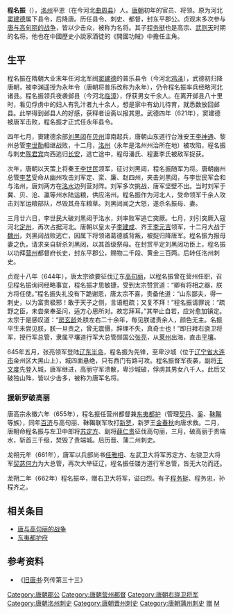 '''程名振'''（{{bd|？||662年|catIdx=C}}），[[洺州|洺州]]平恩（在今河北[[曲周县|曲周县]]）人。[[唐朝|唐朝]]初年的官员、将领。原为河北[[窦建德|窦建德]]属下县令，后降唐。历任县令、刺史、都督，封东平郡公。贞观末多次参与[[唐与高句丽的战争|唐与高句丽的战争]]，皆以少击众，被称为名将。其子[[程务挺|程务挺]]也是高宗、[[武则天|武则天]]时期的名将。他也在中國歷史小說家酒徒的《開國功賊》中擔任主角。

==生平==
程名振在隋朝大业末年任河北军阀[[窦建德|窦建德]]的普乐县令（今河北[[鸡泽|鸡泽]]），武德初归降唐朝，被李渊遥授为永年令（唐朝将普乐改称为永年），仍令程名振率兵经略河北诸县。程名振领兵夜袭邺县（今河北[[临漳|临漳]]），俘获男女千余人。在离开邺县八十里时，看见俘虏中的妇人有乳汁者九十余人，想是家中有幼儿待育，就悉数放回邺县。此举得到邺县人的好感，获释者设斋以报其恩。武德四年（621年），窦建德被唐军击败，程名振才正式任永年县令。

四年七月，窦建德余部[[刘黑闼|刘黑闼]]在[[贝州|贝州]]漳南起兵，唐朝山东道行台淮安王[[李神通|李神通]]、黎州总管[[李世勣|李世勣]]相继战败，十二月，[[洺州|洺州]]（永年是洺州州治所在地）被攻陷，程名振与刺史[[陈君宾|陈君宾]]向西逃归[[长安|长安]]，逃亡途中，程母潘氏、程妻李氏被敌军捉获。

次年，唐朝以天策上将秦王[[李世民|李世民]]领军，征讨刘黑闼，程名振随军为将。唐朝幽州总管[[罗艺|李艺]]受命从幽州攻击刘军定、栾、廉、赵四州，夹击刘黑闼，与李世民军会和与洺州，唐刘两方在[[洺水|洺水]]边列营对阵。刘军多次挑战，唐军坚壁不出。当时刘军于冀、贝、沧、瀛等州水陆运粮，供应洺州。程名振作为河北人，受命领军千余人攻击刘军运粮部队，尽毁其舟车粮草。刘黑闼闻之大怒，遂杀名振母、妻。

三月廿六日，李世民大破刘黑闼于洺水，刘率败军逃亡突厥。七月，刘引突厥入寇河北[[定州|定州]]，再次占据河北。唐朝以皇太子[[李建成|李建成]]、齐王[[李元吉|李元吉]]领军，十二月大战于[[魏州|魏州]]，刘黑闼战败逃亡，因属下将领诸葛德威背叛，被捉归降唐军。程名振为报母妻之仇，请求亲自斩杀刘黑闼，以其首级祭母。在封赏平定刘黑闼功臣上，程名振以功拜[[营州|营州]]都督府长史，封东平郡公，赐物二千段、黄金三百两。后转任洺州刺史。

贞观十八年（644年），唐太宗欲要征伐辽东[[高句丽|高句丽]]，以程名振曾在营州任职，召见程名振询问经略事宜，程名振才思敏捷，受到太宗赞赏道：“卿有将相之器，朕方将任使。”程名振失礼没有下跪谢恩，唐太宗不喜，责备他道：“山东鄙夫，得一刺史，以为富贵极邪！敢于天子之侧，言语粗疏；又复不拜！”程名振请罪说：“疏野之臣，未尝亲奉圣问，适方心思所对。故忘拜耳。”其举止自若，应对愈加镇定。太宗于是感叹道：“[[房玄龄|房玄龄]]处朕左右二十余年，毎见朕谴责余人，颜色无主。名振平生未尝见朕，朕一旦责之，曾无震慑，辞理不失，真奇士也！”即日拜右骁卫将军，授行军总管，隶属平壤道行军大总管郧国公[[张亮_(唐朝)|张亮]]，从[[莱州|莱州]]出海，直击[[平壤|平壤]]。

645年五月，张亮领军登陆[[辽东半岛|辽东半岛]]，程名振为先锋，至卑沙城（位于[[辽宁省|辽宁省]][[大连市|大连市]]金州区大黑山上），城四面悬绝，只有西门有路可攻。程名振督军夜袭，副将[[王文度_(唐朝)|王文度]]先登入城，唐军继进，高丽守军溃散，卑沙城破，俘虏其男女八千人。此后又破独山阵，皆以少击多，被称为唐军名将。

===援新罗破高丽===
唐高宗永徽六年（655年），程名振任营州都督兼[[东夷都护府|东夷都护]]（管理[[契丹|契丹]]、[[奚|奚]]、[[靺鞨|靺鞨]]等族），同年[[百济|百济]]与高句丽、靺鞨联军攻打[[新罗|新罗]]，新罗王[[金春秋|金春秋]]向唐求救。二月，唐朝命程名振与左卫中郎将[[苏定方|苏定方]]、副将[[薛仁贵|薛仁贵]]征伐高句丽，三月，破高丽于贵端水，斩首三千级，焚毁了贵端城。后历晋、蒲二州刺史。

龙朔元年（661年），唐军以兵部尚书[[任雅相|任雅相]]、左武卫大将军苏定方、左骁卫大将军[[契苾何力|契苾何力]]为大总管，再次大举征辽，程名振任镂方道行军总管，皆无大功而还。

龙朔二年（662年）程名振卒，赠右卫大将军，谥曰烈。有子[[程务挺|程务挺]]、程务忠，孙程齐之。

==相关条目==
*[[唐与高句丽的战争|唐与高句丽的战争]]
*[[东夷都护府|东夷都护府]]

==参考资料==
*《[[旧唐书|旧唐书]]·列传第三十三》

{{DEFAULTSORT:L}}
[[Category:唐朝郡公|Category:唐朝郡公]]
[[Category:唐朝营州都督|Category:唐朝营州都督]]
[[Category:唐朝右骁卫将军|Category:唐朝右骁卫将军]]
[[Category:唐朝洺州刺史|Category:唐朝洺州刺史]]
[[Category:唐朝晋州刺史|Category:唐朝晋州刺史]]
[[Category:唐朝蒲州刺史|Category:唐朝蒲州刺史]]
[[Category:唐朝镇军右卫大将军|赠]]
[[Category:程姓|M]]